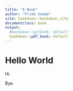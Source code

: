 ```yaml
---
title: "A Book"
author: "Frida Gomam"
site: bookdown::bookdown_site
documentclass: book
output:
  #bookdown::gitbook: default
  bookdown::pdf_book: default
---
```


# Hello World

Hi.

Bye.

<!-- If you need PDF output, uncomment bookdown::pdf_book above in YAML. You will need a LaTeX installation, e.g., https://yihui.name/tinytex/ -->
